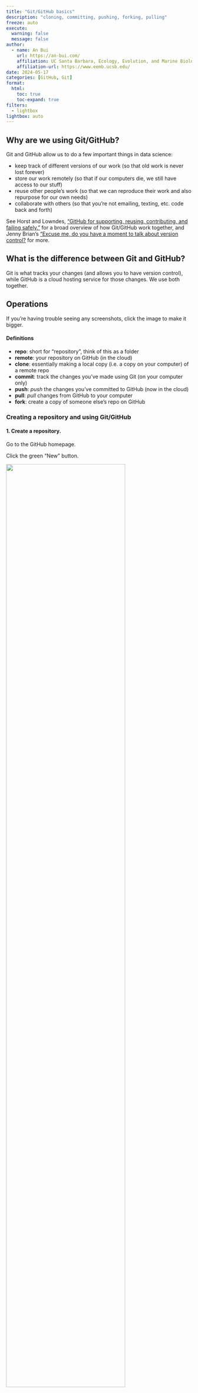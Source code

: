 ```yaml
---
title: "Git/GitHub basics"
description: "cloning, committing, pushing, forking, pulling"
freeze: auto
execute: 
  warning: false
  message: false
author:
  - name: An Bui
    url: https://an-bui.com/
    affiliation: UC Santa Barbara, Ecology, Evolution, and Marine Biology
    affiliation-url: https://www.eemb.ucsb.edu/
date: 2024-05-17
categories: [GitHub, Git]
format:
  html:
    toc: true
    toc-expand: true
filters:
  - lightbox
lightbox: auto
---
```


## Why are we using Git/GitHub?

Git and GitHub allow us to do a few important things in data science:

- keep track of different versions of our work (so that old work is never lost forever)  
- store our work remotely (so that if our computers die, we still have access to our stuff)  
- reuse other people's work (so that we can reproduce their work and also repurpose for our own needs)  
- collaborate with others (so that you're not emailing, texting, etc. code back and forth)  

See Horst and Lowndes, ["GitHub for supporting, reusing, contributing, and failing safely."](https://openscapes.org/blog/2022-05-27-github-illustrated-series/) for a broad overview of how Git/GitHub work together, and Jenny Brian's ["Excuse me, do you have a moment to talk about version control?](https://peerj.com/preprints/3159v2/) for more.

## What is the difference between Git and GitHub?

Git is what tracks your changes (and allows you to have version control), while GitHub is a cloud hosting service for those changes. We use both together.  

## Operations

:::{.callout-tip}
If you're having trouble seeing any screenshots, click the image to make it bigger.
:::

:::{.callout-note}
#### Definitions
- **repo**: short for "repository", think of this as a folder  
- **remote**: your repository on GitHub (in the cloud)  
- **clone**: essentially making a local copy (i.e. a copy on your computer) of a remote repo  
- **commit**: track the changes you've made using Git (on your computer only)  
- **push**: _push_ the changes you've committed to GitHub (now in the cloud)  
- **pull**: _pull_ changes from GitHub to your computer  
- **fork**: create a copy of someone else's repo on GitHub
:::

### Creating a repository and using Git/GitHub

#### 1. Create a repository.

Go to the GitHub homepage.  

Click the green "New" button.

![](/resources/images/github/01_creating-new-repo.png){width=80%}

#### 2. Fill information about your new repository.

This includes the name, a description, whether it is public or private (keep your repository public for now).  

Additionally, **initialize your repository with a README.** It is very important to start your remote repository with a file, and GitHub does it for your by creating a file called `README.md`. See the [README resource](https://spring-2024.envs-193ds.com/resources/writing-a-readme) for more details about what it is, but for now remember to **always initialize your repository with a README.**

![](/resources/images/github/02_filling-in-info.png){width=80%}

#### 3. Clone your repo to your computer. 

When you are **"cloning"**, you are essentially making a local copy (i.e. on your computer) of your remote.  

Do this by clicking the green "Code" button and copying the url that shows up.  

![](/resources/images/github/03_copying-url-to-clone.png){width=80%}

Then, create a new project in RStudio.  

Select "Version Control".

![](/resources/images/github/04_creating-new-proj.png){width=80%}

Then, select "Git".

![](/resources/images/github/05_creating-new-proj-git.png){width=80%}

Paste the clone url into the first box.  

Keep your cursor in that box, then hit the Tab key. The new project directory name should automatically fill in.  

![](/resources/images/github/06_cloning-url.png){width=80%}

:::{.callout-warning}
#### Directory names
It is **very important** that your remote and local repositories have the _same name_. The easiest way to ensure this is by not typing anything into the second box. Paste the url into the first box, then hit Tab.
:::

Then, select the folder on your computer where you are keeping all your repositories for Git/GitHub. If you created a folder called "Git" or "GitHub" in your root directory, use that folder. This is something that you only have to do once; for each subsequent repo you clone from GitHub, the file path will be automatically filled in.  

After you have created your repository, a new RStudio window will open.  

Verify that the clone has worked by seeing that you have:  

- a project (should be the same as the directory name)  
- the "Git" tab  
- a `.gitignore` file (a file that tells git which files to ignore when tracking changes)  

![](/resources/images/github/07_after-cloning.png){width=80%}

#### 4. Make changes to your repository.

Create a new Quarto document. Make sure the output is set to "html".  

Type in some code.  

Save your document.  

Open up the Git tab in the top right. You should see your new `.qmd` file along with any other new files (the `.gitignore` and the `.Rproj` file.).  

![](/resources/images/github/08_making-changes.png){width=80%}

#### 5. Commit your changes.

In the Status column, you will see two yellow question marks. This means that the files are new, and git isn't tracking them yet.  

Check the boxes next to each file, which turns the two yellow question marks to a green "A" for "added".  

Click "Commit". A new screen will pop up that looks like this: 

![](/resources/images/github/10_writing-commit-message.png){width=80%}

If you click through each file in the top left pane, you will see the changes to the file in the lower pane.  

The top right pane is where your commit message goes. 

[Commit messages accompany each git commit and push. They should describe the changes to the file since the last version. They're best as short phrases describing the changes. For a first commit/push, you could just write something like "initial commit", as in the example.]{.aside}

Write a commit message, then hit "Commit".  

You should see a window that shows your commit message and a summary of the file changes.  

![](/resources/images/github/11_committing-done.png){width=80%}

Congratulations! Your files are now being tracked by git.

#### 6. Push your changes.

Your file is now being tracked, but it's not on GitHub yet.  

To get your files on GitHub, **push** the commit. To do this, click the "Push" button. You should see a window that looks like this:

![](/resources/images/github/12_pushing-done.png){width=80%}

Double check that your push to GitHub by looking back at your remote. Refresh the repository page.  

You should see your new files in the repository, and your commit message showing up next to the files that you changed. 

![](/resources/images/github/13_remote-after-pushing.png){width=80%}

Congratulations! Your files are now on GitHub.  

#### 7. Make more changes.

Version control only works if you actually use it. That means you should commit and push with each change you make. The frequency of committing/pushing you do depends on you. Some people are totally commit-happy and commit/push with every chunk of code they write; you might find it more reasonable to commit/push after each coding session.  

Every time you make a change, your modified file will show up in the "Git" tab with a blue M for "modified". The process for changes is the same as for new files:  

- Click the check box,  
- hit "Commit",  
- fill in a commit message,  
- commit,  
- then push.  

In the commit window, you'll see any modified files with changes highlighted in green, as before.

![](/resources/images/github/14_committing-new-changes.png){width=80%}

### Using GitHub Pages to display rendered .html output

:::{.callout-tip}
For the rest of the assignments in this class (Homework 3, choose your own assignment (generative art and advanced data visualization), and final), you will submit a link to your rendered .html document on a GitHub repository.  

Be sure you are comfortable with doing this! Please ask for help if you are not!
:::

#### Set up

Make sure your Quarto document is set to render to .html.  

You can change this in the YAML (the part of the document at the very beginning between two sets of three dashes `---`). The YAML line is: `format: html`.

#### 1. Render your document.

When you render your Quarto document, you should see the rendered output pop up in the viewer pane (the bottom right).  

You should also see new files show up in the Git pane: the `.html` version of your Quarto document, and a folder ending in `_files/` that has all the related code for the `.html` file.

![](/resources/images/github/15_rendering.png){width=80%}

When you click the checkbox for the `_files/` folder, you will see a bunch of new files being added. This is normal!

![](/resources/images/github/16_rendering-files.png){width=80%}

#### 2. Commit and push these files.

Same as above: write a brief commit message.

![](/resources/images/github/17_committing-rendered-files.png){width=80%}

#### 3. Set up GitHub pages in your remote.

Navigate to Settings > Pages in your GitHub repo.  

Under "Build and deployment", choose the main branch in the root folder to enable GitHub pages.  

![](/resources/images/github/19_choosing-main.png){width=80%}

Hit "Save". If successful, you should see a blue banner at the top: "GitHub Pages source saved".

![](/resources/images/github/20_successful-github-pages-selection.png){width=80%}

:::{.callout-note}
If you are making a website, this step will be slightly different in that you'll choose a different folder when setting up GitHub Pages. Be sure to follow Sam's instructions!
:::

Back in the main page for your repo, you'll see two new icons: a yellow dot next to your most recent commit, and a "Deployment" section on the right with "github-pages" in it.  

![](/resources/images/github/21_new-github-pages-icons.png){width=80%}

Eventually, these will turn green, meaning that your GitHub pages set up is complete.

#### 4. Look at your deployment.

Click on the github-pages link under "Deployment".  

You should see a screen that has the url to your page and the most recent commit message as a deployment message.

![](/resources/images/github/23_github-pages-deployments.png){width=80%}

Make a note of the url. It should be something along the lines of your-github-username.github.io/your-repository-name.  

Click on the url. It should take you to a pretty bare page: 

![](/resources/images/github/24_github-pages-url.png){width=80%}

This is the rendered version of your README.  

#### 5. Find the url for your rendered `.html`.

Every rendered document in your repository is now accessible to anyone with the url to your GitHub pages. This means that you can share your rendered output without a file, just a link.  

The link to your repo on GitHub pages is _different_ from your repo on GitHub. This is the usual naming scheme:  

![](/resources/images/github/24b_github-pages-url-explained.png){width=80%}

::: {style="font-size: 90%; color: #787878;"}
Image from Halina Do-Linh, Camila Vargas Poulsen, Samantha Csik, Daphne Virlar-Knight. 2023. coreR Course. NCEAS Learning Hub.
:::

But first, you need to find your file.  

Rendered document urls take the form: your-github-username.github.io/your-repository-name/[whatever folders the file is in]/the-file-name.html.  

In this example, the url for the rendered .html is https://an-bui.github.io/new-repository/test-document.html. This means that `test-document.html` is in the root folder (i.e. is not in any subfolders) in `new-repository`.  

![](/resources/images/github/25_rendered-doc-url.png){width=80%}

Navigate to that url. You should see your rendered document as a webpage!

![](/resources/images/github/26_rendered-doc-pages.png){width=80%}

:::{.callout-warning}
#### Do not fall for `localhost`!

When you first render your document, you can open it up in a browser. It will _look_ like a webpage, but the "url" will include something like `localhost:`. This is not a real url! It is temporary and not shareable. If you're unsure you're looking at the right thing, check the url. If it looks like an actual url, then you have it right.
:::

#### 6. Save your url somewhere.

The best way to do this is to put a link somewhere in the README of your repo. For example, the README for [this example repo](https://github.com/an-bui/new-repository) includes the url to the rendered `.html`. 

### Forking

**Forking** is the process by which you can copy and reuse another person's code. Imagine having a meal with someone else, and using your fork to take something from the other person's plate. You can then do whatever you want with the food you've taken: eat it, mix it with other things, etc. This is the idea behind forking.  

#### 1. Navigate to the repository you want to fork.

You should see a button to "Fork" in the top right.

![](/resources/images/github/27_forking.png){width=80%}

#### 2. Create the fork

Click "Fork". You'll be led to a screen to "Create a new fork".  

You can rename the repo if you want, or write a new description. You'll also copy the `main` branch.

![](/resources/images/github/28_forking-screen.png){width=80%}

You will have to wait for a bit.  

Once it's done, you should see a screen that looks like a normal repo with some indications that you have forked someone else's repo:

- under the repo name, you will see "forked from" another repo.  
- a message saying "This branch is up to date with..."  

![](/resources/images/github/30_forking-success.png){width=80%}

#### 3. Clone the repo.

This is the same process as cloning your own repo.  

Click the green "Code" button and copy the url that shows up.  

Then, create a new project in RStudio.  

Select "Version Control".  

Paste the url you copied and hit tab.  

Make sure that you are creating a project as a subdirectory of your git/github folder.

![](/resources/images/github/31_forking-rstudio.png){width=80%}

#### 4. Work in the repo.

This is the same as working in your own repo: write code, make changes, commit and push them.  

Your changes will only be saved to your forked repo, not to the original repo. Thus, you are reusing people's code and writing new code without overwriting their work.  

#### 5. Incorporate upstream changes (if there are any)

The original repo is "upstream" of your fork. Sometimes, there are upstream changes to the original repo that you want to incorporate into your fork.  

If there are upstream changes you want to have in your fork, then sync your fork by hitting the "Sync fork" button.  

![](/resources/images/github/36_sync-fork.png){width=80%}

These changes will now be in your remote, but not in your local.  

Go back to RStudio and open the Git tab. Click "Pull" to get the changes into your computer.

![](/resources/images/github/51_rstudio-pull.png){width=80%}

### Collaborating

Another powerful way to use GitHub is to work with other people. You can add collaborators to a repository and they can commit/push changes just like you can, and you can pull each others changes to your respective computers.  

:::{.callout-tip}
#### Working together

GitHub is a powerful tool to collaborate, but it doesn't replace good communication with collaborators. When working with someone else in the same repo, be sure to communicate with each other about what you're doing, what part of the document you're going to be working in, etc. This requires you to actually reach out and contact them - so do it!
:::

#### 1. Add collaborators to your repo.

In your GitHub repo, navigate to Settings > Collaborators.

![](/resources/images/github/38_adding-collaborators-page.png){width=80%}

Find your collaborator by searching for their GitHub username.  

Select their username.  

![](/resources/images/github/39_selecting-a-collaborator.png){width=80%}

Hit the green "Add ... to this repository" button.  

If successful, you should see the other person listed as a collaborator and a blue banner that says "... has been added as a collaborator on this repository.".

![](/resources/images/github/41_add-collaborator-success.png){width=80%}

#### 2. For the collaborators

You will receive an email with an invitation to the repo. Accept the invitation.  

You should then see something like "you have push access to this repository". That means you can work out of this repo and commit/push changes as though it was your own.  

Clone this repo to your computer.  

#### 3. Make changes, commit, push.  

Same as above!

#### 4. View changes to the repo.

When your collaborator has made changes in the repo, you will see them on the remote.

![](/resources/images/github/49_remote-collaborator-changes.png){width=80%}

You can also see the history of changes by clicking the "Commits" button.

![](/resources/images/github/50_remote-collaborator-commits.png){width=80%}

#### 5. Incorporate changes

You and your collaborator will be working out of the same repo. That means that you can **pull** each others' changes to your respective computers.  

:::{.callout-tip}
#### Pulling best practice

When collaborating with others, it is best practice to **pull** often. If you're starting up a coding session, pull any changes. Before you commit/push changes, pull more changes.  

This prevents situations called **"merge conflicts"** which can range from easily fixable to extremely frustrating. See a guide to navigating merge conflicts [here](https://learning.nceas.ucsb.edu/2023-04-coreR/session_10.html#merge-conflicts).  

One easy way to avoid merge conflicts is to make sure that you and your collaborator are working on different parts of the document, or on different documents entirely. Once you're both done with your respective parts, incorporate everything into one document.
:::

Pull changes by hitting "Pull" in the Git tab.

![](/resources/images/github/51_rstudio-pull.png){width=80%}

A window should pop up with a summary of changes, additions, deletions, etc. that you are pulling from the remote.  

![](/resources/images/github/52_pull-window.png){width=80%}

You will then see the changes on your computer!

![](/resources/images/github/53_new-changes-on-computer.png){width=80%}

You can keep working in your document as usual. You can also edit your collaborator's work. For example, maybe you needed to add some comments to the code to annotate it, or maybe you need to change one of their functions to something new. Whatever it might be, be sure to continue communicating with your collaborators so that everyone is on the same page.


### Browsing your remote repo 

GitHub allows you to easily browse the history of your repository. Think of this as time travel!

#### 1. Find your commit history

Each commit/push you make to your repo gets stored in your commit history. The commit history is a list of all the commits you've made.  

Find your commit history in your repo. It should look like an arrow in a circle with the number of commits you've made. Click this.

![](/resources/images/github/44_look-at-commit-history.png){width=80%}

#### 2. Browse your commit history

You can see the list of all commits you've made.  

To see the details of a particular commit, click on the commit message.

This will lead you to a screen that displays the old verson on the left and what was added in that particular commit on the right.

![](/resources/images/github/46_looking-at-changes.png){width=80%}

#### 3. Browse your repository

Back in the commit history, you have the option to browse your repository at the time of that commit (!!!).

![](/resources/images/github/47_option-to-browse.png){width=80%}

If you click the `<>` button, it will take you back to the repository at the time of that commit. You can navigate the same way you would in a regular repository. 


![](/resources/images/github/48_browsing.png){width=80%}

The url with the long code at the end indicates that you are browsing an old version of your repo. 

:::{.callout-note}
#### GitHub for failing safely

The time travel aspect of GitHub is one of the best reasons to use GitHub. If you are committing/pushing your changes regularly, you will have each version of your repository saved in the cloud. These versions are all easily browsable. If you've deleted something and you decide you want it back, then _you can go back and get it._ Nothing is gone forever, and that's a good thing when you're changing your code, working with others, and adding more to your work.
:::

